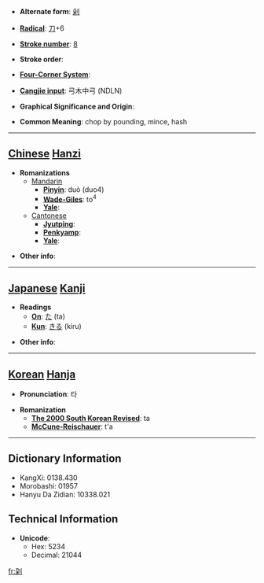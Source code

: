 * '''Alternate form''': [[剁]]

* '''[[Wiktionary:Chinese radical index| Radical]]''': [[Wiktionary:Chinese radical index 刀|刀]]+6

* '''[[Wiktionary:Chinese total strokes index|Stroke number]]''': [[Wiktionary:Chinese total strokes index 8|8]]

* '''Stroke order''': 

* '''[[Wiktionary:Chinese four corner index|Four-Corner System]]''': 

* '''[[Wiktionary:Chinese Cangjie index|Cangjie input]]''': 弓木中弓 (NDLN)

* '''Graphical Significance and Origin''': 

* '''Common Meaning''': chop by pounding, mince, hash

----

== [[Chinese]] [[Hanzi]] ==

* '''Romanizations'''
** [[Mandarin]]
*** '''[[Pinyin]]''': duò (duo4)
*** '''[[Wade-Giles]]''': to<sup>4</sup>
*** '''[[Yale]]''': 
**[[Cantonese]]
***'''[[Jyutping]]''':
***'''[[Penkyamp]]''': 
***'''[[Yale]]''': 

* '''Other info''': 

----

== [[Japanese]] [[Kanji]] ==

* '''Readings'''
** '''[[On]]''': [[た]] (ta)
** '''[[Kun]]''': [[きる]] (kiru)

* '''Other info''':  

----

== [[Korean]] [[Hanja]] ==

* '''Pronunciation''': 타

* '''Romanization'''
** '''[[The 2000 South Korean Revised Romanization|The 2000 South Korean Revised]]''': ta
** '''[[McCune-Reischauer]]''': t'a

----

== Dictionary Information ==

* KangXi: 0138.430
* Morobashi: 01957
* Hanyu Da Zidian: 10338.021

== Technical Information ==

* '''Unicode''':
** Hex: 5234
** Decimal: 21044

[[fr:刴]]